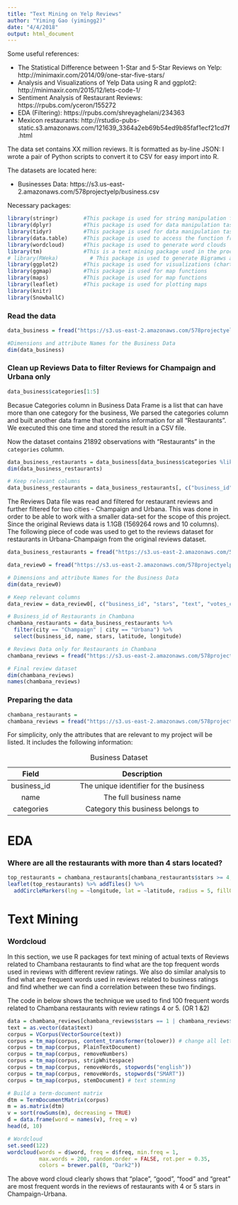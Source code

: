 ```yaml
---
title: "Text Mining on Yelp Reviews"
author: "Yiming Gao (yimingg2)"
date: "4/4/2018"
output: html_document
---
```


Some useful references:

- The Statistical Difference between 1-Star and 5-Star Reviews on Yelp: http://minimaxir.com/2014/09/one-star-five-stars/
- Analysis and Visualizations of Yelp Data using R and ggplot2: http://minimaxir.com/2015/12/lets-code-1/
- Sentiment Analysis of Restaurant Reviews: https://rpubs.com/yceron/155272 
- EDA (Filtering): https://rpubs.com/shreyaghelani/234363
- Mexicon restaurants: http://rstudio-pubs-static.s3.amazonaws.com/121639_3364a2eb69b54ed9b85faf1ecf21cd7f.html

The data set contains XX million reviews. It is formatted as by-line JSON: I wrote a pair of Python scripts to convert it to CSV for easy import into R.

The datasets are located here:

- Businesses Data: https://s3.us-east-2.amazonaws.com/578projectyelp/business.csv

Necessary packages:

```r
library(stringr)        #This package is used for string manipulation functions
library(dplyr)          #This package is used for data manipulation tasks
library(tidyr)          #This package is used for data manipulation tasks
library(data.table)     #This package is used to access the function fread which is a better/faster way to read large data
library(wordcloud)      #This package is used to generate word clouds
library(tm)             #This is a text mining package used in the process of generating word clouds
# library(RWeka)          # This package is used to generate Bigramws and Trigrams
library(ggplot2)        #This package is used for visualizations (chart/graph plotting functions)
library(ggmap)          #This package is used for map functions 
library(maps)           #This package is used for map functions
library(leaflet)        #This package is used for plotting maps
library(knitr)
library(SnowballC)
```


### Read the data

```r
data_business = fread("https://s3.us-east-2.amazonaws.com/578projectyelp/business.csv")

#Dimensions and attribute Names for the Business Data
dim(data_business)
```

### Clean up Reviews Data to filter Reviews for Champaign and Urbana only

```r
data_business$categories[1:5]
```

Becasue Categories column in Business Data Frame is a list that can have more than one category for the business, We parsed the categories column and built another data frame that contains information for all "Restaurants". We executed this one time and stored the result in a CSV file.

Now the dataset contains 21892 observations with "Restaurants" in the `categories` column.

```r
data_business_restaurants = data_business[data_business$categories %like% "Restaurants", ]
dim(data_business_restaurants)

# Keep relevant columns
data_business_restaurants = data_business_restaurants[, c("business_id", "city", "latitude", "longitude", "name", "stars", "state")]
```

The Reviews Data file was read and filtered for restaurant reviews and further filtered for two cities - Champaign and Urbana. This was done in order to be able to work with a smaller data-set for the scope of this project. Since the original Reviews data is 1.1GB (1569264 rows and 10 columns). The following piece of code was used to get to the reviews dataset for restaurants in Urbana-Champaign from the original reviews dataset.

```r
data_business_restaurants = fread("https://s3.us-east-2.amazonaws.com/578projectyelp/business_restaurants.csv")

data_review0 = fread("https://s3.us-east-2.amazonaws.com/578projectyelp/review.csv")

# Dimensions and attribute Names for the Business Data
dim(data_review0)

# Keep relevant columns
data_review = data_review0[, c("business_id", "stars", "text", "votes_cool", "votes_funny", "votes_useful")]
```


```r
# Business_id of Restaurants in Chambana
chambana_restaurants = data_business_restaurants %>% 
  filter(city == "Champaign" | city == "Urbana") %>%
  select(business_id, name, stars, latitude, longitude)

# Reviews Data only for Restaurants in Chambana
chambana_reviews = fread("https://s3.us-east-2.amazonaws.com/578projectyelp/chambana_reviews.csv")
```

```r
# Final review dataset
dim(chambana_reviews)
names(chambana_reviews)
```


### Preparing the data
```r
chambana_restaurants = 
chambana_reviews = fread("https://s3.us-east-2.amazonaws.com/578projectyelp/chambana_reviews.csv")
```

For simplicity, only the attributes that are relevant to my project will be listed. It includes the following information:

| Field        |  Description                                                |
|:------------:|:-----------------------------------------------------------:|
| business_id  | The unique identifier for the business                      |
| name         | The full business name                                      |
| categories   | Category this business belongs to

Table: Business Dataset 




# EDA
### Where are all the restaurants with more than 4 stars located?

```r
top_restaurants = chambana_restaurants[chambana_restaurants$stars >= 4, ]
leaflet(top_restaurants) %>% addTiles() %>%
  addCircleMarkers(lng = ~longitude, lat = ~latitude, radius = 5, fillOpacity = 1 , color = "orange" , popup = ~name) 
```

# Text Mining
### Wordcloud
In this section, we use R packages for text mining of actual texts of Reviews related to Chambana restaurants to find what are the top frequent words used in reviews with different review ratings. We also do similar analysis to find what are frequent words used in reviews related to business ratings and find whether we can find a correlation between these two findings.

The code in below shows the technique we used to find 100 frequent words related to Chambana restaurants with review ratings 4 or 5. (OR 1 &2)

```r
data = chambana_reviews[chambana_reviews$stars == 1 | chambana_reviews$stars == 2, ]
text = as.vector(data$text)
corpus = VCorpus(VectorSource(text))
corpus = tm_map(corpus, content_transformer(tolower)) # change all letters to lowercase
corpus = tm_map(corpus, PlainTextDocument)
corpus = tm_map(corpus, removeNumbers)
corpus = tm_map(corpus, stripWhitespace)
corpus = tm_map(corpus, removeWords, stopwords("english"))
corpus = tm_map(corpus, removeWords, stopwords("SMART"))
corpus = tm_map(corpus, stemDocument) # text stemming

# Build a term-document matrix
dtm = TermDocumentMatrix(corpus)
m = as.matrix(dtm)
v = sort(rowSums(m), decreasing = TRUE)
d = data.frame(word = names(v), freq = v)
head(d, 10)
```

```r
# Wordcloud
set.seed(122)
wordcloud(words = d$word, freq = d$freq, min.freq = 1,
          max.words = 200, random.order = FALSE, rot.per = 0.35, 
          colors = brewer.pal(8, "Dark2"))
```

The above word cloud clearly shows that "place", "good", "food" and "great" are most frequent words in the reviews of restaurants with 4 or 5 stars in Champaign-Urbana.

